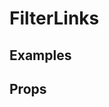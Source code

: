 
<Meta title="2 Pattern Library/1 Structure/Filter Links" component={FilterLinks} />

# FilterLinks
 


## Examples

<Preview>
    <Story name="Normal">
        <FilterLinks
            links={[
                {
                    url: "#1",
                    label: "All"
                },
                {
                    url: "#2",
                    label: "Where to stream"
                },
                {
                    url: "#3",
                    label: "Where to begin"
                },
                {
                    url: "#4",
                    label: "Five Things"
                }
            ]}
        />
    </Story>
</Preview>

## Props 

<Props of={FilterLinks} />